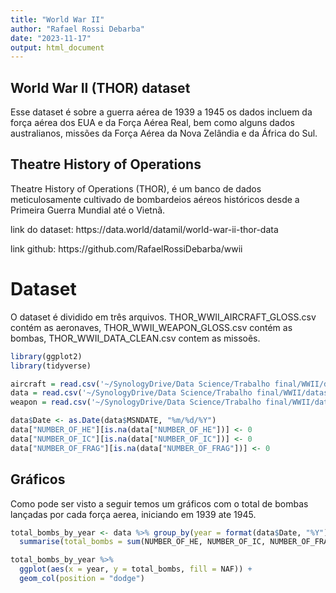 ```yaml
---
title: "World War II"
author: "Rafael Rossi Debarba"
date: "2023-11-17"
output: html_document
---
```


## World War II (THOR) dataset

Esse dataset é sobre a guerra aérea de 1939 a 1945 os dados incluem da força aérea dos EUA e da Força Aérea Real, bem como alguns dados australianos, missões da Força Aérea da Nova Zelândia e da África do Sul.

## Theatre History of Operations
Theatre History of Operations (THOR), é um banco de dados meticulosamente cultivado de bombardeios aéreos históricos desde a Primeira Guerra Mundial até o Vietnã.

link do dataset: https://data.world/datamil/world-war-ii-thor-data

link github: https://github.com/RafaelRossiDebarba/wwii

# Dataset

O dataset é dividido em três arquivos. THOR_WWII_AIRCRAFT_GLOSS.csv contém as aeronaves, THOR_WWII_WEAPON_GLOSS.csv contém as bombas, THOR_WWII_DATA_CLEAN.csv contem as missoẽs.

```r
library(ggplot2)
library(tidyverse)
```

```r
aircraft = read.csv('~/SynologyDrive/Data Science/Trabalho final/WWII/dataset/THOR_WWII_AIRCRAFT_GLOSS.csv')
data = read.csv('~/SynologyDrive/Data Science/Trabalho final/WWII/dataset/THOR_WWII_DATA_CLEAN.csv')
weapon = read.csv('~/SynologyDrive/Data Science/Trabalho final/WWII/dataset/THOR_WWII_WEAPON_GLOSS.csv')

data$Date <- as.Date(data$MSNDATE, "%m/%d/%Y")
data["NUMBER_OF_HE"][is.na(data["NUMBER_OF_HE"])] <- 0
data["NUMBER_OF_IC"][is.na(data["NUMBER_OF_IC"])] <- 0
data["NUMBER_OF_FRAG"][is.na(data["NUMBER_OF_FRAG"])] <- 0
```

## Gráficos

Como pode ser visto a seguir temos um gráficos com o total de bombas lançadas por cada força aerea, iniciando em 1939 ate 1945.

```r
total_bombs_by_year <- data %>% group_by(year = format(data$Date, "%Y"), NAF) %>% 
  summarise(total_bombs = sum(NUMBER_OF_HE, NUMBER_OF_IC, NUMBER_OF_FRAG), .groups = 'drop')

total_bombs_by_year %>%
  ggplot(aes(x = year, y = total_bombs, fill = NAF)) +
  geom_col(position = "dodge")
```

